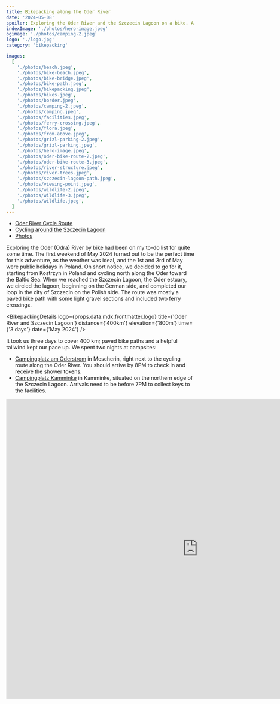```yaml
---
title: Bikepacking along the Oder River
date: '2024-05-08'
spoiler: Exploring the Oder River and the Szczecin Lagoon on a bike. A short, three day long bikepacking trip in May 2024.
indexImage: './photos/hero-image.jpeg'
ogimage: './photos/camping-2.jpeg'
logo: './logo.jpg'
category: 'bikepacking'

images:
  [
    './photos/beach.jpeg',
    './photos/bike-beach.jpeg',
    './photos/bike-bridge.jpeg',
    './photos/bike-path.jpeg',
    './photos/bikepacking.jpeg',
    './photos/bikes.jpeg',
    './photos/border.jpeg',
    './photos/camping-2.jpeg',
    './photos/camping.jpeg',
    './photos/facilities.jpeg',
    './photos/ferry-crossing.jpeg',
    './photos/flora.jpeg',
    './photos/from-above.jpeg',
    './photos/grizl-parking-2.jpeg',
    './photos/grizl-parking.jpeg',
    './photos/hero-image.jpeg',
    './photos/oder-bike-route-2.jpeg',
    './photos/oder-bike-route-3.jpeg',
    './photos/river-structure.jpeg',
    './photos/river-trees.jpeg',
    './photos/szczecin-lagoon-path.jpeg',
    './photos/viewing-point.jpeg',
    './photos/wildlife-2.jpeg',
    './photos/wildlife-3.jpeg',
    './photos/wildlife.jpeg',
  ]
---
```


- [Oder River Cycle Route](#oder-river-cycle-route)
- [Cycling around the Szczecin Lagoon](#szczecin-lagoon)
- [Photos](#photos)

<MakeItBigContainer>
  <ImageComponent
    image={props.data.mdx.frontmatter.images[7]}
    description="Campsite in Kamminke"
  />
</MakeItBigContainer>

Exploring the Oder (Odra) River by bike had been on my to-do list for quite some time. The first weekend of May 2024 turned out to be the perfect time for this adventure, as the weather was ideal, and the 1st and 3rd of May were public holidays in Poland. On short notice, we decided to go for it, starting from Kostrzyn in Poland and cycling north along the Oder toward the Baltic Sea. When we reached the Szczecin Lagoon, the Oder estuary, we circled the lagoon, beginning on the German side, and completed our loop in the city of Szczecin on the Polish side. The route was mostly a paved bike path with some light gravel sections and included two ferry crossings.

<BikepackingDetails
  logo={props.data.mdx.frontmatter.logo}
  title={'Oder River and Szczecin Lagoon'}
  distance={'400km'}
  elevation={'800m'}
  time={'3 days'}
  date={'May 2024'}
/>

It took us three days to cover 400 km; paved bike paths and a helpful tailwind kept our pace up. We spent two nights at campsites:

- [Campingplatz am Oderstrom](http://www.campingplatz-mescherin.de/) in Mescherin, right next to the cycling route along the Oder River. You should arrive by 8PM to check in and receive the shower tokens.
- [Campingplatz Kamminke](https://www.insel-usedom-camping.de/) in Kamminke, situated on the northern edge of the Szczecin Lagoon. Arrivals need to be before 7PM to collect keys to the facilities.

<MakeItBigContainer>
  <LazyIframe height="800px">
    <iframe
      src="https://www.komoot.com/tour/1536199197/embed?share_token=apaJI5CcBm2W5utzB92TpgJwFBJPE1U6vbvK13BWKhWx5H8HTi&profile=1"
      width="1024"
      height="800"
      frameborder="0"
      scrolling="no"
      loading="lazy"
      style={{ margin: 0, marginBottom: '2em' }}
    />
  </LazyIframe>
</MakeItBigContainer>

It was a fantastic start to the bikepacking season and an excellent warm-up for our upcoming trips this year. The route is well-maintained, featuring clear signage and plenty of spots to stop for a break. I believe it's an ideal choice for anyone looking to try bikepacking for the first time.

<MakeItBigContainer>
  <ImageComponent
    image={props.data.mdx.frontmatter.images[4]}
    description="Taking a break by the Szczecin Lagoon"
  />
</MakeItBigContainer>

## Oder River Cycle Route

The Oder river cycle route is part of the [Oder-Neisse Cycle Path](https://www.germany.travel/en/nature-outdoor-activities/oder-neisse-cycle-route.html), which follows the two rivers along the border between Germany and Poland.

From the point of our start - Kostrzyń, near Frankfurt (Oder) - the route follows to the Oderbruch marshland and the Lower Oder Valley National Park. Near Mescherin, the River Oder bends towards Szczecin in Poland, while the cycle path heads in the direction of Ueckermünde and the Baltic Sea.

<MakeItBigContainer>
  <ImageComponent
    image={props.data.mdx.frontmatter.images[16]}
    description="Oder River Cycle Route"
    isRow
  />
  <Container>
    <Column>
      <ImageComponent
        image={props.data.mdx.frontmatter.images[2]}
        description="Europabrücke Neurüdnitz-Siekierki - bridge for cyclists and pedestrians"
      />
    </Column>
    <Column>
      <ImageComponent
        image={props.data.mdx.frontmatter.images[9]}
        description="Facilities along the bike path"
      />
    </Column>
  </Container>
</MakeItBigContainer>

### Lower Oder Valley National Park

The bike path took us through the Lower Oder Valley National Park, a sprawling 10,000-hectare sanctuary of wetlands, meadows, and forests. This protected area is a haven for diverse bird species, including gray herons, storks, and swans, among with many others. The park's rich biodiversity highlights its importance as a key ecological zone, underscoring the conservation efforts by Germany and Poland that aim to preserve this habitat.

<MakeItBigContainer>
  <Container>
    <Column>
      <ImageComponent
        image={props.data.mdx.frontmatter.images[11]}
        description="View from the campsite in Mescherin"
        isRow
      />
    </Column>
    <Column>
      <ImageComponent
        image={props.data.mdx.frontmatter.images[22]}
        description="Grey heron"
        isRow
      />
    </Column>
  </Container>
  <ImageComponent
    image={props.data.mdx.frontmatter.images[19]}
    description="Wetlands in the Lower Oder Valley National Park"
    isRow
  />
  <Container>
    <Column>
      <ImageComponent
        image={props.data.mdx.frontmatter.images[23]}
        description="Swan in the Oder River"
      />
    </Column>
    <Column>
      <ImageComponent
        image={props.data.mdx.frontmatter.images[24]}
        description="Stork in the Oder River wetlands"
      />
    </Column>
  </Container>
</MakeItBigContainer>

## Szczecin Lagoon

Upon reaching Świnoujście on the Polish side, we made another ferry crossing and followed a stretch of [Eurovelo 10](https://en.eurovelo.com/ev10). After arriving in Wolin, we turned south towards Szczecin, following the [Szczecin Lagoon Cycle Route](https://rowery.wzp.pl/en/5-pomorze-zachodnie-szczecin-lagoon-cycle-route). The eastern part of our loop traced the Blue Velo trail, with significant portions running directly along the shores of Lake Dąbie and the Szczecin Lagoon. This offered ample opportunities to immerse ourselves in nature and engage in birdwatching.

The route predominantly consisted of gravel paths with some paved sections and was exceptionally well-maintained, making it a pleasure to ride on a loaded gravel bike.

<MakeItBigContainer>
  <ImageComponent
    image={props.data.mdx.frontmatter.images[20]}
    description="Gravel sections along the Szczecin Lagoon"
    isRow
  />
  <Container>
    <Column>
      <ImageComponent
        image={props.data.mdx.frontmatter.images[1]}
        description="Quick stop on the Baltic Sea beach"
        isRow
      />
    </Column>
    <Column>
      <ImageComponent
        image={props.data.mdx.frontmatter.images[18]}
        description="Old structures in the Szczecin Lagoon"
        isRow
      />
    </Column>
  </Container>
  <ImageComponent
    image={props.data.mdx.frontmatter.images[3]}
    description="Gravel sections along the Szczecin Lagoon"
    isRow
  />
</MakeItBigContainer>

## Photos

<MakeItBigContainer>
  <Container>
    <Column>
      <ImageComponent
        image={props.data.mdx.frontmatter.images[0]}
        description="Baltic Sea"
        isRow
      />
    </Column>
    <Column>
      <ImageComponent
        image={props.data.mdx.frontmatter.images[5]}
        description="Our gravel machines: Fuji Jari and 2x Canyon Grizl"
        isRow
      />
    </Column>
  </Container>
  <Container>
    <Column>
      <ImageComponent
        image={props.data.mdx.frontmatter.images[6]}
        description="Path along the border between Poland and Germany"
        isRow
      />
    </Column>
    <Column>
      <ImageComponent
        image={props.data.mdx.frontmatter.images[8]}
        description="Camping in Mescherin"
        isRow
      />
    </Column>
  </Container>
  <Container>
    <Column>
      <ImageComponent
        image={props.data.mdx.frontmatter.images[10]}
        description="Packed ferry crossing"
        isRow
      />
    </Column>
    <Column>
      <ImageComponent
        image={props.data.mdx.frontmatter.images[17]}
        description="Bike path on the german side of the Oder River"
        isRow
      />
    </Column>
  </Container>
  <Container>
    <Column>
      <ImageComponent
        image={props.data.mdx.frontmatter.images[21]}
        description="Viewing point in the Lower Oder Valley National Park"
        isRow
      />
    </Column>
    <Column>
      <ImageComponent
        image={props.data.mdx.frontmatter.images[12]}
        description="From above"
        isRow
      />
    </Column>
  </Container>
  <Container>
    <Column>
      <ImageComponent image={props.data.mdx.frontmatter.images[13]} />
    </Column>
    <Column>
      <ImageComponent
        image={props.data.mdx.frontmatter.images[14]}
        description="Pod asfaltem rośnie las - Artist unknown"
      />
    </Column>
  </Container>
</MakeItBigContainer>
